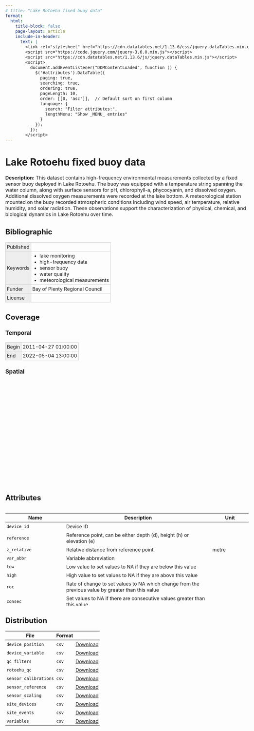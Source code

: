 ---
# title: "Lake Rotoehu fixed buoy data"
format:
  html:
    title-block: false
    page-layout: article
    include-in-header:
      text: |
        <link rel="stylesheet" href="https://cdn.datatables.net/1.13.6/css/jquery.dataTables.min.css">
        <script src="https://code.jquery.com/jquery-3.6.0.min.js"></script>
        <script src="https://cdn.datatables.net/1.13.6/js/jquery.dataTables.min.js"></script>
        <script>
          document.addEventListener("DOMContentLoaded", function () {
            $('#attributes').DataTable({
              paging: true,
              searching: true,
              ordering: true,
              pageLength: 10,
              order: [[0, 'asc']],  // Default sort on first column
              language: {
                search: "Filter attributes:",
                lengthMenu: "Show _MENU_ entries"
              }
            });
          });
        </script>
---

<script type="application/ld+json">
{
  "@context": "http://schema.org",
  "type": "Dataset",
  "name": "Lake Rotoehu fixed buoy data",
  "creator": [
    {
      "type": "Person",
      "id": "0000-0002-3834-8868",
      "email": "tadhg@limnotrack.com",
      "affiliation": "Limnotrack",
      "name": "Tadhg Moore"
    },
    {
      "type": "Person",
      "id": "0000-0001-5784-9767",
      "email": "chris@limnotrack.com",
      "affiliation": "Limnotrack",
      "name": "Chris McBride"
    }
  ],
  "description": "This dataset contains high-frequency environmental measurements collected by a fixed sensor buoy deployed in Lake Rotoehu. The buoy was equipped with a temperature string spanning the water column, along with surface sensors for pH, chlorophyll-a, phycocyanin, and dissolved oxygen. Additional dissolved oxygen measurements were recorded at the lake bottom. A meteorological station mounted on the buoy recorded atmospheric conditions including wind speed, air temperature, relative humidity, and solar radiation. These observations support the characterization of physical, chemical, and biological dynamics in Lake Rotoehu over time.",
  "datePublished": null,
  "keywords": ["lake monitoring", "high-frequency data", "sensor buoy", "water quality", "meteorological measurements"],
  "funder": "Bay of Plenty Regional Council",
  "temporalCoverage": "2011-04-27 01:00:00/2022-05-04 13:00:00",
  "license": null,
  "spatialCoverage": {
    "type": "Place",
    "name": "Lake Rotoehu in the Bay of Plenty region in New Zealand.",
    "geo": {
      "type": "GeoShape",
      "box": "-37.9905 176.5496 -38.0365 176.5028"
    }
  },
  "variableMeasured": [
    {
      "type": "PropertyValue",
      "unitText": null,
      "name": "device_id",
      "description": "Device ID"
    },
    {
      "type": "PropertyValue",
      "unitText": null,
      "name": "reference",
      "description": "Reference point, can be either depth (d), height (h) or elevation (e)"
    },
    {
      "type": "PropertyValue",
      "unitText": "metre",
      "name": "z_relative",
      "description": "Relative distance from reference point"
    },
    {
      "type": "PropertyValue",
      "unitText": null,
      "name": "var_abbr",
      "description": "Variable abbreviation"
    },
    {
      "type": "PropertyValue",
      "unitText": null,
      "name": "low",
      "description": "Low value to set values to NA if they are below this value"
    },
    {
      "type": "PropertyValue",
      "unitText": null,
      "name": "high",
      "description": "High value to set values to NA if they are above this value"
    },
    {
      "type": "PropertyValue",
      "unitText": null,
      "name": "roc",
      "description": "Rate of change to set values to NA which change from the previous value by greater than this value"
    },
    {
      "type": "PropertyValue",
      "unitText": null,
      "name": "consec",
      "description": "Set values to NA if there are consecutive values greater than this value"
    },
    {
      "type": "PropertyValue",
      "unitText": null,
      "name": "interp",
      "description": "Interpolate values if there is a data gap less than this value"
    },
    {
      "type": "PropertyValue",
      "unitText": null,
      "name": "date",
      "description": "Date of calibration"
    },
    {
      "type": "PropertyValue",
      "unitText": null,
      "name": "site",
      "description": "Site of measurement"
    },
    {
      "type": "PropertyValue",
      "unitText": null,
      "name": "variable",
      "description": "Variable abbreviation"
    },
    {
      "type": "PropertyValue",
      "unitText": null,
      "name": "temperature",
      "description": "Temperature at calibration"
    },
    {
      "type": "PropertyValue",
      "unitText": null,
      "name": "type",
      "description": "Type of calibration"
    },
    {
      "type": "PropertyValue",
      "unitText": null,
      "name": "comment",
      "description": "Comment"
    },
    {
      "type": "PropertyValue",
      "unitText": null,
      "name": "date",
      "description": "Date of reference measurement"
    },
    {
      "type": "PropertyValue",
      "unitText": null,
      "name": "reference_type",
      "description": "Type of reference (e.g. buffer, saturated water)"
    },
    {
      "type": "PropertyValue",
      "unitText": null,
      "name": "value_actual",
      "description": "Value of the reference"
    },
    {
      "type": "PropertyValue",
      "unitText": null,
      "name": "units_value",
      "description": "Units of the value"
    },
    {
      "type": "PropertyValue",
      "unitText": null,
      "name": "value_measured",
      "description": "Measured value by the sensor"
    },
    {
      "type": "PropertyValue",
      "unitText": null,
      "name": "units_sensor",
      "description": "Units of the sensor"
    },
    {
      "type": "PropertyValue",
      "unitText": null,
      "name": "temperature",
      "description": "Temperature of the reference type at measurement"
    },
    {
      "type": "PropertyValue",
      "unitText": null,
      "name": "date",
      "description": "Date"
    },
    {
      "type": "PropertyValue",
      "unitText": null,
      "name": "offset",
      "description": "Offset applied to sensor measurement"
    },
    {
      "type": "PropertyValue",
      "unitText": null,
      "name": "multiplier",
      "description": "Multiplier applied to sensor measurement"
    },
    {
      "type": "PropertyValue",
      "unitText": null,
      "name": "range",
      "description": "Range of measurements"
    },
    {
      "type": "PropertyValue",
      "unitText": null,
      "name": "log_multiplier",
      "description": "Multiplier applied at the logger"
    },
    {
      "type": "PropertyValue",
      "unitText": null,
      "name": "source",
      "description": "Source of information"
    },
    {
      "type": "PropertyValue",
      "unitText": null,
      "name": "date_from",
      "description": "Date device is deployed to site"
    },
    {
      "type": "PropertyValue",
      "unitText": null,
      "name": "date_to",
      "description": "Date device is retrieved from site"
    },
    {
      "type": "PropertyValue",
      "unitText": null,
      "name": "notes_device",
      "description": "Notes on the device"
    },
    {
      "type": "PropertyValue",
      "unitText": null,
      "name": "notes",
      "description": "Notes"
    },
    {
      "type": "PropertyValue",
      "unitText": null,
      "name": "site_visit",
      "description": "Was the site visited, logical value"
    },
    {
      "type": "PropertyValue",
      "unitText": null,
      "name": "variables",
      "description": "List of variables or can be all"
    },
    {
      "type": "PropertyValue",
      "unitText": null,
      "name": "action",
      "description": "Type of action at site such as deployed, removed, cleaned"
    },
    {
      "type": "PropertyValue",
      "unitText": null,
      "name": "comments",
      "description": "Comment"
    },
    {
      "type": "PropertyValue",
      "unitText": null,
      "name": "type",
      "description": "Type of variable"
    },
    {
      "type": "PropertyValue",
      "unitText": null,
      "name": "abbr",
      "description": "Abbreviation of variable"
    },
    {
      "type": "PropertyValue",
      "unitText": null,
      "name": "full_text",
      "description": "Full text variable name"
    },
    {
      "type": "PropertyValue",
      "unitText": null,
      "name": "parsed",
      "description": "Variable name to be parsed"
    },
    {
      "type": "PropertyValue",
      "unitText": null,
      "name": "label",
      "description": "Label for variable"
    },
    {
      "type": "PropertyValue",
      "unitText": null,
      "name": "datetime",
      "description": "Date and time of measurement"
    },
    {
      "type": "PropertyValue",
      "unitText": "degree_Celsius",
      "name": "qc_value_t_wtr_d50",
      "description": "Water temperature at 0.5m"
    },
    {
      "type": "PropertyValue",
      "unitText": "degree_Celsius",
      "name": "qc_value_t_wtr_d100",
      "description": "Water temperature at 1.0m"
    },
    {
      "type": "PropertyValue",
      "unitText": "degree_Celsius",
      "name": "qc_value_t_wtr_d150",
      "description": "Water temperature at 1.5m"
    },
    {
      "type": "PropertyValue",
      "unitText": "degree_Celsius",
      "name": "qc_value_t_wtr_d300",
      "description": "Water temperature at 3.0m"
    },
    {
      "type": "PropertyValue",
      "unitText": "degree_Celsius",
      "name": "qc_value_t_wtr_d500",
      "description": "Water temperature at 5.0m"
    },
    {
      "type": "PropertyValue",
      "unitText": "degree_Celsius",
      "name": "qc_value_t_wtr_d700",
      "description": "Water temperature at 7.0m"
    },
    {
      "type": "PropertyValue",
      "unitText": "degree_Celsius",
      "name": "qc_value_t_wtr_d900",
      "description": "Water temperature at 9.0m"
    },
    {
      "type": "PropertyValue",
      "unitText": "degree_Celsius",
      "name": "qc_value_t_wtr_d1000",
      "description": "Water temperature at 10.0m"
    },
    {
      "type": "PropertyValue",
      "unitText": "degree_Celsius",
      "name": "qc_value_t_wtr_d1050",
      "description": "Water temperature at 10.5m"
    },
    {
      "type": "PropertyValue",
      "unitText": "percent",
      "name": "qc_value_c_do_sat_d100",
      "description": "Dissolved oxygen percent saturation at 1.0m"
    },
    {
      "type": "PropertyValue",
      "unitText": "percent",
      "name": "qc_value_c_do_sat_d1000",
      "description": "Dissolved oxygen percent saturation at 10.0m"
    },
    {
      "type": "PropertyValue",
      "unitText": "mg/l",
      "name": "qc_value_c_do_d100",
      "description": "Dissolved oxygen concentration at 1.0m"
    },
    {
      "type": "PropertyValue",
      "unitText": "mg/l",
      "name": "qc_value_c_do_d1000",
      "description": "Dissolved oxygen concentration at 10.0m"
    },
    {
      "type": "PropertyValue",
      "unitText": "W/m2",
      "name": "qc_value_r_swd_h150",
      "description": "Shortwave radiation at 1.5m"
    },
    {
      "type": "PropertyValue",
      "unitText": "degree_Celsius",
      "name": "qc_value_t_air_h150",
      "description": "Air temperature at 1.5m"
    },
    {
      "type": "PropertyValue",
      "unitText": "hPa",
      "name": "qc_value_pr_baro_h150",
      "description": "Barometric pressure at 1.5m"
    },
    {
      "type": "PropertyValue",
      "unitText": "percent",
      "name": "qc_value_h_rh_h150",
      "description": "Relative humidity at 1.5m"
    },
    {
      "type": "PropertyValue",
      "unitText": "m/s",
      "name": "qc_value_w_spd_h150",
      "description": "Wind speed at 1.5m"
    },
    {
      "type": "PropertyValue",
      "unitText": "degree",
      "name": "qc_value_w_dir_h150",
      "description": "Wind direction at 1.5m"
    },
    {
      "type": "PropertyValue",
      "unitText": "mm",
      "name": "qc_value_pp_rain_h150",
      "description": "Rainfall at 1.5m"
    },
    {
      "type": "PropertyValue",
      "unitText": "-",
      "name": "qc_value_c_ph_d100",
      "description": "pH at 1.0m"
    },
    {
      "type": "PropertyValue",
      "unitText": "RFU",
      "name": "qc_value_f_chl_d100",
      "description": "Chlorophyll fluorescence at 1.0m"
    },
    {
      "type": "PropertyValue",
      "unitText": "RFU",
      "name": "qc_value_f_phyc_d100",
      "description": "Phyocyanin fluorescence at 1.0m"
    },
    {
      "type": "PropertyValue",
      "unitText": null,
      "name": "qc_code_t_wtr_d50",
      "description": "Quality control code for Water temperature at 0.5m"
    },
    {
      "type": "PropertyValue",
      "unitText": null,
      "name": "qc_code_t_wtr_d100",
      "description": "Quality control code for Water temperature at 1.0m"
    },
    {
      "type": "PropertyValue",
      "unitText": null,
      "name": "qc_code_t_wtr_d150",
      "description": "Quality control code for Water temperature at 1.5m"
    },
    {
      "type": "PropertyValue",
      "unitText": null,
      "name": "qc_code_t_wtr_d300",
      "description": "Quality control code for Water temperature at 3.0m"
    },
    {
      "type": "PropertyValue",
      "unitText": null,
      "name": "qc_code_t_wtr_d500",
      "description": "Quality control code for Water temperature at 5.0m"
    },
    {
      "type": "PropertyValue",
      "unitText": null,
      "name": "qc_code_t_wtr_d700",
      "description": "Quality control code for Water temperature at 7.0m"
    },
    {
      "type": "PropertyValue",
      "unitText": null,
      "name": "qc_code_t_wtr_d900",
      "description": "Quality control code for Water temperature at 9.0m"
    },
    {
      "type": "PropertyValue",
      "unitText": null,
      "name": "qc_code_t_wtr_d1000",
      "description": "Quality control code for Water temperature at 10.0m"
    },
    {
      "type": "PropertyValue",
      "unitText": null,
      "name": "qc_code_t_wtr_d1050",
      "description": "Quality control code for Water temperature at 10.5m"
    },
    {
      "type": "PropertyValue",
      "unitText": null,
      "name": "qc_code_c_do_sat_d100",
      "description": "Quality control code for Dissolved oxygen percent saturation at 1.0m"
    },
    {
      "type": "PropertyValue",
      "unitText": null,
      "name": "qc_code_c_do_sat_d1000",
      "description": "Quality control code for Dissolved oxygen percent saturation at 10.0m"
    },
    {
      "type": "PropertyValue",
      "unitText": null,
      "name": "qc_code_c_do_d100",
      "description": "Quality control code for Dissolved oxygen concentration at 1.0m"
    },
    {
      "type": "PropertyValue",
      "unitText": null,
      "name": "qc_code_c_do_d1000",
      "description": "Quality control code for Dissolved oxygen concentration at 10.0m"
    },
    {
      "type": "PropertyValue",
      "unitText": null,
      "name": "qc_code_r_swd_h150",
      "description": "Quality control code for Shortwave radiation at 1.5m"
    },
    {
      "type": "PropertyValue",
      "unitText": null,
      "name": "qc_code_t_air_h150",
      "description": "Quality control code for Air temperature at 1.5m"
    },
    {
      "type": "PropertyValue",
      "unitText": null,
      "name": "qc_code_pr_baro_h150",
      "description": "Quality control code for Barometric pressure at 1.5m"
    },
    {
      "type": "PropertyValue",
      "unitText": null,
      "name": "qc_code_h_rh_h150",
      "description": "Quality control code for Relative humidity at 1.5m"
    },
    {
      "type": "PropertyValue",
      "unitText": null,
      "name": "qc_code_w_spd_h150",
      "description": "Quality control code for Wind speed at 1.5m"
    },
    {
      "type": "PropertyValue",
      "unitText": null,
      "name": "qc_code_w_dir_h150",
      "description": "Quality control code for Wind direction at 1.5m"
    },
    {
      "type": "PropertyValue",
      "unitText": null,
      "name": "qc_code_pp_rain_h150",
      "description": "Quality control code for Rainfall at 1.5m"
    },
    {
      "type": "PropertyValue",
      "unitText": null,
      "name": "qc_code_c_ph_d100",
      "description": "Quality control code for pH at 1.0m"
    },
    {
      "type": "PropertyValue",
      "unitText": null,
      "name": "qc_code_f_chl_d100",
      "description": "Quality control code for Chlorophyll fluorescence at 1.0m"
    },
    {
      "type": "PropertyValue",
      "unitText": null,
      "name": "qc_code_f_phyc_d100",
      "description": "Quality control code for Phyocyanin fluorescence at 1.0m"
    },
    {
      "type": "PropertyValue",
      "unitText": null,
      "name": "qc_flag_t_wtr_d50",
      "description": "Flag for Water temperature at 0.5m"
    },
    {
      "type": "PropertyValue",
      "unitText": null,
      "name": "qc_flag_t_wtr_d100",
      "description": "Flag for Water temperature at 1.0m"
    },
    {
      "type": "PropertyValue",
      "unitText": null,
      "name": "qc_flag_t_wtr_d150",
      "description": "Flag for Water temperature at 1.5m"
    },
    {
      "type": "PropertyValue",
      "unitText": null,
      "name": "qc_flag_t_wtr_d300",
      "description": "Flag for Water temperature at 3.0m"
    },
    {
      "type": "PropertyValue",
      "unitText": null,
      "name": "qc_flag_t_wtr_d500",
      "description": "Flag for Water temperature at 5.0m"
    },
    {
      "type": "PropertyValue",
      "unitText": null,
      "name": "qc_flag_t_wtr_d700",
      "description": "Flag for Water temperature at 7.0m"
    },
    {
      "type": "PropertyValue",
      "unitText": null,
      "name": "qc_flag_t_wtr_d900",
      "description": "Flag for Water temperature at 9.0m"
    },
    {
      "type": "PropertyValue",
      "unitText": null,
      "name": "qc_flag_t_wtr_d1000",
      "description": "Flag for Water temperature at 10.0m"
    },
    {
      "type": "PropertyValue",
      "unitText": null,
      "name": "qc_flag_t_wtr_d1050",
      "description": "Flag for Water temperature at 10.5m"
    },
    {
      "type": "PropertyValue",
      "unitText": null,
      "name": "qc_flag_c_do_sat_d100",
      "description": "Flag for Dissolved oxygen percent saturation at 1.0m"
    },
    {
      "type": "PropertyValue",
      "unitText": null,
      "name": "qc_flag_c_do_sat_d1000",
      "description": "Flag for Dissolved oxygen percent saturation at 10.0m"
    },
    {
      "type": "PropertyValue",
      "unitText": null,
      "name": "qc_flag_c_do_d100",
      "description": "Flag for Dissolved oxygen concentration at 1.0m"
    },
    {
      "type": "PropertyValue",
      "unitText": null,
      "name": "qc_flag_c_do_d1000",
      "description": "Flag for Dissolved oxygen concentration at 10.0m"
    },
    {
      "type": "PropertyValue",
      "unitText": null,
      "name": "qc_flag_r_swd_h150",
      "description": "Flag for Shortwave radiation at 1.5m"
    },
    {
      "type": "PropertyValue",
      "unitText": null,
      "name": "qc_flag_t_air_h150",
      "description": "Flag for Air temperature at 1.5m"
    },
    {
      "type": "PropertyValue",
      "unitText": null,
      "name": "qc_flag_pr_baro_h150",
      "description": "Flag for Barometric pressure at 1.5m"
    },
    {
      "type": "PropertyValue",
      "unitText": null,
      "name": "qc_flag_h_rh_h150",
      "description": "Flag for Relative humidity at 1.5m"
    },
    {
      "type": "PropertyValue",
      "unitText": null,
      "name": "qc_flag_w_spd_h150",
      "description": "Flag for Wind speed at 1.5m"
    },
    {
      "type": "PropertyValue",
      "unitText": null,
      "name": "qc_flag_w_dir_h150",
      "description": "Flag for Wind direction at 1.5m"
    },
    {
      "type": "PropertyValue",
      "unitText": null,
      "name": "qc_flag_pp_rain_h150",
      "description": "Flag for Rainfall at 1.5m"
    },
    {
      "type": "PropertyValue",
      "unitText": null,
      "name": "qc_flag_c_ph_d100",
      "description": "Flag for pH at 1.0m"
    },
    {
      "type": "PropertyValue",
      "unitText": null,
      "name": "qc_flag_f_chl_d100",
      "description": "Flag for Chlorophyll fluorescence at 1.0m"
    },
    {
      "type": "PropertyValue",
      "unitText": null,
      "name": "qc_flag_f_phyc_d100",
      "description": "Flag for Phyocyanin fluorescence at 1.0m"
    }
  ],
  "distribution": [
    {
      "type": "DataDownload",
      "name": "device_position",
      "contentUrl": "https://github.com/limnotrack/f_rotoehu/releases/download/v0.0.1/rotoehu_data.zip",
      "encodingFormat": "csv"
    },
    {
      "type": "DataDownload",
      "name": "device_variable",
      "contentUrl": "https://github.com/limnotrack/f_rotoehu/releases/download/v0.0.1/rotoehu_data.zip",
      "encodingFormat": "csv"
    },
    {
      "type": "DataDownload",
      "name": "qc_filters",
      "contentUrl": "https://github.com/limnotrack/f_rotoehu/releases/download/v0.0.1/rotoehu_data.zip",
      "encodingFormat": "csv"
    },
    {
      "type": "DataDownload",
      "name": "rotoehu_qc",
      "contentUrl": "https://github.com/limnotrack/f_rotoehu/releases/download/v0.0.1/rotoehu_data.zip",
      "encodingFormat": "csv"
    },
    {
      "type": "DataDownload",
      "name": "sensor_calibrations",
      "contentUrl": "https://github.com/limnotrack/f_rotoehu/releases/download/v0.0.1/rotoehu_data.zip",
      "encodingFormat": "csv"
    },
    {
      "type": "DataDownload",
      "name": "sensor_reference",
      "contentUrl": "https://github.com/limnotrack/f_rotoehu/releases/download/v0.0.1/rotoehu_data.zip",
      "encodingFormat": "csv"
    },
    {
      "type": "DataDownload",
      "name": "sensor_scaling",
      "contentUrl": "https://github.com/limnotrack/f_rotoehu/releases/download/v0.0.1/rotoehu_data.zip",
      "encodingFormat": "csv"
    },
    {
      "type": "DataDownload",
      "name": "site_devices",
      "contentUrl": "https://github.com/limnotrack/f_rotoehu/releases/download/v0.0.1/rotoehu_data.zip",
      "encodingFormat": "csv"
    },
    {
      "type": "DataDownload",
      "name": "site_events",
      "contentUrl": "https://github.com/limnotrack/f_rotoehu/releases/download/v0.0.1/rotoehu_data.zip",
      "encodingFormat": "csv"
    },
    {
      "type": "DataDownload",
      "name": "variables",
      "contentUrl": "https://github.com/limnotrack/f_rotoehu/releases/download/v0.0.1/rotoehu_data.zip",
      "encodingFormat": "csv"
    }
  ]
}

</script>

<style>
  body {
    font-size: 16px;
    font-family: -apple-system, BlinkMacSystemFont, "Segoe UI", Roboto, Helvetica, Arial, sans-serif, "Apple Color Emoji", "Segoe UI Emoji", "Segoe UI Symbol";
    margin: 0 auto;
    padding: 1rem;
    max-width: 800px;
  }

  #map {
    height: 20rem;
  }

  #attributes-wrapper,
  #jsonld-wrapper {
    height: 20rem;
    overflow-y: scroll;
  }

  table {
    border-collapse: collapse;
  }

  th {
    border-bottom: 1px solid black;
  }

  th, td {
    padding: 0.25rem;
  }

  table.listing td {
    border: 1px solid #CCC;
  }

  table.listing tr td:first-child {
    background-color: #EEE;
  }

  table.listing ul {
    margin: 0 0 0 1.5rem;
    padding: 0;
  }
</style>

<h1>Lake Rotoehu fixed buoy data</h1>
<p><strong>Description:</strong> This dataset contains high-frequency environmental measurements collected by a fixed sensor buoy deployed in Lake Rotoehu. The buoy was equipped with a temperature string spanning the water column, along with surface sensors for pH, chlorophyll-a, phycocyanin, and dissolved oxygen. Additional dissolved oxygen measurements were recorded at the lake bottom. A meteorological station mounted on the buoy recorded atmospheric conditions including wind speed, air temperature, relative humidity, and solar radiation. These observations support the characterization of physical, chemical, and biological dynamics in Lake Rotoehu over time.</p>

<h2>Bibliographic</h2>

<table class="listing">
  <tr>
    <td>Published</td>
    <td></td>
  </tr>
  <tr>
    <td>Keywords</td>
    <td>
      <ul>
          <li>lake monitoring</li>
          <li>high-frequency data</li>
          <li>sensor buoy</li>
          <li>water quality</li>
          <li>meteorological measurements</li>
      </ul>
    </td>
  </tr>
  <tr>
    <td>Funder</td>
    <td>Bay of Plenty Regional Council</td>
  </tr>
  <tr>
    <td>License</td>
    <td></td>
  </tr>
</table>

<h2>Coverage</h2>

<h3>Temporal</h3>
<table class="listing">
  <tr>
    <td>Begin</td>
    <td>2011-04-27 01:00:00</td>
  </tr>
  <tr>
    <td>End</td>
    <td>2022-05-04 13:00:00</td>
  </tr>
</table>

<h3>Spatial</h3>
<pre><code></code></pre>
<div id="map"></div>

<h2>Attributes</h2>

<div id="attributes-wrapper">
  <table id="attributes">
    <thead>
      <tr>
        <th>Name</th>
        <th>Description</th>
        <th>Unit</th>
      </tr>
    </thead>
    <tbody>
      <tr>
        <td><code>device_id</code></td>
        <td>Device ID</td>
        <td></td>
      </tr>
      <tr>
        <td><code>reference</code></td>
        <td>Reference point, can be either depth (d), height (h) or elevation (e)</td>
        <td></td>
      </tr>
      <tr>
        <td><code>z_relative</code></td>
        <td>Relative distance from reference point</td>
        <td>metre</td>
      </tr>
      <tr>
        <td><code>var_abbr</code></td>
        <td>Variable abbreviation</td>
        <td></td>
      </tr>
      <tr>
        <td><code>low</code></td>
        <td>Low value to set values to NA if they are below this value</td>
        <td></td>
      </tr>
      <tr>
        <td><code>high</code></td>
        <td>High value to set values to NA if they are above this value</td>
        <td></td>
      </tr>
      <tr>
        <td><code>roc</code></td>
        <td>Rate of change to set values to NA which change from the previous value by greater than this value</td>
        <td></td>
      </tr>
      <tr>
        <td><code>consec</code></td>
        <td>Set values to NA if there are consecutive values greater than this value</td>
        <td></td>
      </tr>
      <tr>
        <td><code>interp</code></td>
        <td>Interpolate values if there is a data gap less than this value</td>
        <td></td>
      </tr>
      <tr>
        <td><code>date</code></td>
        <td>Date of calibration</td>
        <td></td>
      </tr>
      <tr>
        <td><code>site</code></td>
        <td>Site of measurement</td>
        <td></td>
      </tr>
      <tr>
        <td><code>variable</code></td>
        <td>Variable abbreviation</td>
        <td></td>
      </tr>
      <tr>
        <td><code>temperature</code></td>
        <td>Temperature at calibration</td>
        <td></td>
      </tr>
      <tr>
        <td><code>type</code></td>
        <td>Type of calibration</td>
        <td></td>
      </tr>
      <tr>
        <td><code>comment</code></td>
        <td>Comment</td>
        <td></td>
      </tr>
      <tr>
        <td><code>date</code></td>
        <td>Date of reference measurement</td>
        <td></td>
      </tr>
      <tr>
        <td><code>reference_type</code></td>
        <td>Type of reference (e.g. buffer, saturated water)</td>
        <td></td>
      </tr>
      <tr>
        <td><code>value_actual</code></td>
        <td>Value of the reference</td>
        <td></td>
      </tr>
      <tr>
        <td><code>units_value</code></td>
        <td>Units of the value</td>
        <td></td>
      </tr>
      <tr>
        <td><code>value_measured</code></td>
        <td>Measured value by the sensor</td>
        <td></td>
      </tr>
      <tr>
        <td><code>units_sensor</code></td>
        <td>Units of the sensor</td>
        <td></td>
      </tr>
      <tr>
        <td><code>temperature</code></td>
        <td>Temperature of the reference type at measurement</td>
        <td></td>
      </tr>
      <tr>
        <td><code>date</code></td>
        <td>Date</td>
        <td></td>
      </tr>
      <tr>
        <td><code>offset</code></td>
        <td>Offset applied to sensor measurement</td>
        <td></td>
      </tr>
      <tr>
        <td><code>multiplier</code></td>
        <td>Multiplier applied to sensor measurement</td>
        <td></td>
      </tr>
      <tr>
        <td><code>range</code></td>
        <td>Range of measurements</td>
        <td></td>
      </tr>
      <tr>
        <td><code>log_multiplier</code></td>
        <td>Multiplier applied at the logger</td>
        <td></td>
      </tr>
      <tr>
        <td><code>source</code></td>
        <td>Source of information</td>
        <td></td>
      </tr>
      <tr>
        <td><code>date_from</code></td>
        <td>Date device is deployed to site</td>
        <td></td>
      </tr>
      <tr>
        <td><code>date_to</code></td>
        <td>Date device is retrieved from site</td>
        <td></td>
      </tr>
      <tr>
        <td><code>notes_device</code></td>
        <td>Notes on the device</td>
        <td></td>
      </tr>
      <tr>
        <td><code>notes</code></td>
        <td>Notes</td>
        <td></td>
      </tr>
      <tr>
        <td><code>site_visit</code></td>
        <td>Was the site visited, logical value</td>
        <td></td>
      </tr>
      <tr>
        <td><code>variables</code></td>
        <td>List of variables or can be all</td>
        <td></td>
      </tr>
      <tr>
        <td><code>action</code></td>
        <td>Type of action at site such as deployed, removed, cleaned</td>
        <td></td>
      </tr>
      <tr>
        <td><code>comments</code></td>
        <td>Comment</td>
        <td></td>
      </tr>
      <tr>
        <td><code>type</code></td>
        <td>Type of variable</td>
        <td></td>
      </tr>
      <tr>
        <td><code>abbr</code></td>
        <td>Abbreviation of variable</td>
        <td></td>
      </tr>
      <tr>
        <td><code>full_text</code></td>
        <td>Full text variable name</td>
        <td></td>
      </tr>
      <tr>
        <td><code>parsed</code></td>
        <td>Variable name to be parsed</td>
        <td></td>
      </tr>
      <tr>
        <td><code>label</code></td>
        <td>Label for variable</td>
        <td></td>
      </tr>
      <tr>
        <td><code>datetime</code></td>
        <td>Date and time of measurement</td>
        <td></td>
      </tr>
      <tr>
        <td><code>qc_value_t_wtr_d50</code></td>
        <td>Water temperature at 0.5m</td>
        <td>degree_Celsius</td>
      </tr>
      <tr>
        <td><code>qc_value_t_wtr_d100</code></td>
        <td>Water temperature at 1.0m</td>
        <td>degree_Celsius</td>
      </tr>
      <tr>
        <td><code>qc_value_t_wtr_d150</code></td>
        <td>Water temperature at 1.5m</td>
        <td>degree_Celsius</td>
      </tr>
      <tr>
        <td><code>qc_value_t_wtr_d300</code></td>
        <td>Water temperature at 3.0m</td>
        <td>degree_Celsius</td>
      </tr>
      <tr>
        <td><code>qc_value_t_wtr_d500</code></td>
        <td>Water temperature at 5.0m</td>
        <td>degree_Celsius</td>
      </tr>
      <tr>
        <td><code>qc_value_t_wtr_d700</code></td>
        <td>Water temperature at 7.0m</td>
        <td>degree_Celsius</td>
      </tr>
      <tr>
        <td><code>qc_value_t_wtr_d900</code></td>
        <td>Water temperature at 9.0m</td>
        <td>degree_Celsius</td>
      </tr>
      <tr>
        <td><code>qc_value_t_wtr_d1000</code></td>
        <td>Water temperature at 10.0m</td>
        <td>degree_Celsius</td>
      </tr>
      <tr>
        <td><code>qc_value_t_wtr_d1050</code></td>
        <td>Water temperature at 10.5m</td>
        <td>degree_Celsius</td>
      </tr>
      <tr>
        <td><code>qc_value_c_do_sat_d100</code></td>
        <td>Dissolved oxygen percent saturation at 1.0m</td>
        <td>percent</td>
      </tr>
      <tr>
        <td><code>qc_value_c_do_sat_d1000</code></td>
        <td>Dissolved oxygen percent saturation at 10.0m</td>
        <td>percent</td>
      </tr>
      <tr>
        <td><code>qc_value_c_do_d100</code></td>
        <td>Dissolved oxygen concentration at 1.0m</td>
        <td>mg/l</td>
      </tr>
      <tr>
        <td><code>qc_value_c_do_d1000</code></td>
        <td>Dissolved oxygen concentration at 10.0m</td>
        <td>mg/l</td>
      </tr>
      <tr>
        <td><code>qc_value_r_swd_h150</code></td>
        <td>Shortwave radiation at 1.5m</td>
        <td>W/m2</td>
      </tr>
      <tr>
        <td><code>qc_value_t_air_h150</code></td>
        <td>Air temperature at 1.5m</td>
        <td>degree_Celsius</td>
      </tr>
      <tr>
        <td><code>qc_value_pr_baro_h150</code></td>
        <td>Barometric pressure at 1.5m</td>
        <td>hPa</td>
      </tr>
      <tr>
        <td><code>qc_value_h_rh_h150</code></td>
        <td>Relative humidity at 1.5m</td>
        <td>percent</td>
      </tr>
      <tr>
        <td><code>qc_value_w_spd_h150</code></td>
        <td>Wind speed at 1.5m</td>
        <td>m/s</td>
      </tr>
      <tr>
        <td><code>qc_value_w_dir_h150</code></td>
        <td>Wind direction at 1.5m</td>
        <td>degree</td>
      </tr>
      <tr>
        <td><code>qc_value_pp_rain_h150</code></td>
        <td>Rainfall at 1.5m</td>
        <td>mm</td>
      </tr>
      <tr>
        <td><code>qc_value_c_ph_d100</code></td>
        <td>pH at 1.0m</td>
        <td>-</td>
      </tr>
      <tr>
        <td><code>qc_value_f_chl_d100</code></td>
        <td>Chlorophyll fluorescence at 1.0m</td>
        <td>RFU</td>
      </tr>
      <tr>
        <td><code>qc_value_f_phyc_d100</code></td>
        <td>Phyocyanin fluorescence at 1.0m</td>
        <td>RFU</td>
      </tr>
      <tr>
        <td><code>qc_code_t_wtr_d50</code></td>
        <td>Quality control code for Water temperature at 0.5m</td>
        <td></td>
      </tr>
      <tr>
        <td><code>qc_code_t_wtr_d100</code></td>
        <td>Quality control code for Water temperature at 1.0m</td>
        <td></td>
      </tr>
      <tr>
        <td><code>qc_code_t_wtr_d150</code></td>
        <td>Quality control code for Water temperature at 1.5m</td>
        <td></td>
      </tr>
      <tr>
        <td><code>qc_code_t_wtr_d300</code></td>
        <td>Quality control code for Water temperature at 3.0m</td>
        <td></td>
      </tr>
      <tr>
        <td><code>qc_code_t_wtr_d500</code></td>
        <td>Quality control code for Water temperature at 5.0m</td>
        <td></td>
      </tr>
      <tr>
        <td><code>qc_code_t_wtr_d700</code></td>
        <td>Quality control code for Water temperature at 7.0m</td>
        <td></td>
      </tr>
      <tr>
        <td><code>qc_code_t_wtr_d900</code></td>
        <td>Quality control code for Water temperature at 9.0m</td>
        <td></td>
      </tr>
      <tr>
        <td><code>qc_code_t_wtr_d1000</code></td>
        <td>Quality control code for Water temperature at 10.0m</td>
        <td></td>
      </tr>
      <tr>
        <td><code>qc_code_t_wtr_d1050</code></td>
        <td>Quality control code for Water temperature at 10.5m</td>
        <td></td>
      </tr>
      <tr>
        <td><code>qc_code_c_do_sat_d100</code></td>
        <td>Quality control code for Dissolved oxygen percent saturation at 1.0m</td>
        <td></td>
      </tr>
      <tr>
        <td><code>qc_code_c_do_sat_d1000</code></td>
        <td>Quality control code for Dissolved oxygen percent saturation at 10.0m</td>
        <td></td>
      </tr>
      <tr>
        <td><code>qc_code_c_do_d100</code></td>
        <td>Quality control code for Dissolved oxygen concentration at 1.0m</td>
        <td></td>
      </tr>
      <tr>
        <td><code>qc_code_c_do_d1000</code></td>
        <td>Quality control code for Dissolved oxygen concentration at 10.0m</td>
        <td></td>
      </tr>
      <tr>
        <td><code>qc_code_r_swd_h150</code></td>
        <td>Quality control code for Shortwave radiation at 1.5m</td>
        <td></td>
      </tr>
      <tr>
        <td><code>qc_code_t_air_h150</code></td>
        <td>Quality control code for Air temperature at 1.5m</td>
        <td></td>
      </tr>
      <tr>
        <td><code>qc_code_pr_baro_h150</code></td>
        <td>Quality control code for Barometric pressure at 1.5m</td>
        <td></td>
      </tr>
      <tr>
        <td><code>qc_code_h_rh_h150</code></td>
        <td>Quality control code for Relative humidity at 1.5m</td>
        <td></td>
      </tr>
      <tr>
        <td><code>qc_code_w_spd_h150</code></td>
        <td>Quality control code for Wind speed at 1.5m</td>
        <td></td>
      </tr>
      <tr>
        <td><code>qc_code_w_dir_h150</code></td>
        <td>Quality control code for Wind direction at 1.5m</td>
        <td></td>
      </tr>
      <tr>
        <td><code>qc_code_pp_rain_h150</code></td>
        <td>Quality control code for Rainfall at 1.5m</td>
        <td></td>
      </tr>
      <tr>
        <td><code>qc_code_c_ph_d100</code></td>
        <td>Quality control code for pH at 1.0m</td>
        <td></td>
      </tr>
      <tr>
        <td><code>qc_code_f_chl_d100</code></td>
        <td>Quality control code for Chlorophyll fluorescence at 1.0m</td>
        <td></td>
      </tr>
      <tr>
        <td><code>qc_code_f_phyc_d100</code></td>
        <td>Quality control code for Phyocyanin fluorescence at 1.0m</td>
        <td></td>
      </tr>
      <tr>
        <td><code>qc_flag_t_wtr_d50</code></td>
        <td>Flag for Water temperature at 0.5m</td>
        <td></td>
      </tr>
      <tr>
        <td><code>qc_flag_t_wtr_d100</code></td>
        <td>Flag for Water temperature at 1.0m</td>
        <td></td>
      </tr>
      <tr>
        <td><code>qc_flag_t_wtr_d150</code></td>
        <td>Flag for Water temperature at 1.5m</td>
        <td></td>
      </tr>
      <tr>
        <td><code>qc_flag_t_wtr_d300</code></td>
        <td>Flag for Water temperature at 3.0m</td>
        <td></td>
      </tr>
      <tr>
        <td><code>qc_flag_t_wtr_d500</code></td>
        <td>Flag for Water temperature at 5.0m</td>
        <td></td>
      </tr>
      <tr>
        <td><code>qc_flag_t_wtr_d700</code></td>
        <td>Flag for Water temperature at 7.0m</td>
        <td></td>
      </tr>
      <tr>
        <td><code>qc_flag_t_wtr_d900</code></td>
        <td>Flag for Water temperature at 9.0m</td>
        <td></td>
      </tr>
      <tr>
        <td><code>qc_flag_t_wtr_d1000</code></td>
        <td>Flag for Water temperature at 10.0m</td>
        <td></td>
      </tr>
      <tr>
        <td><code>qc_flag_t_wtr_d1050</code></td>
        <td>Flag for Water temperature at 10.5m</td>
        <td></td>
      </tr>
      <tr>
        <td><code>qc_flag_c_do_sat_d100</code></td>
        <td>Flag for Dissolved oxygen percent saturation at 1.0m</td>
        <td></td>
      </tr>
      <tr>
        <td><code>qc_flag_c_do_sat_d1000</code></td>
        <td>Flag for Dissolved oxygen percent saturation at 10.0m</td>
        <td></td>
      </tr>
      <tr>
        <td><code>qc_flag_c_do_d100</code></td>
        <td>Flag for Dissolved oxygen concentration at 1.0m</td>
        <td></td>
      </tr>
      <tr>
        <td><code>qc_flag_c_do_d1000</code></td>
        <td>Flag for Dissolved oxygen concentration at 10.0m</td>
        <td></td>
      </tr>
      <tr>
        <td><code>qc_flag_r_swd_h150</code></td>
        <td>Flag for Shortwave radiation at 1.5m</td>
        <td></td>
      </tr>
      <tr>
        <td><code>qc_flag_t_air_h150</code></td>
        <td>Flag for Air temperature at 1.5m</td>
        <td></td>
      </tr>
      <tr>
        <td><code>qc_flag_pr_baro_h150</code></td>
        <td>Flag for Barometric pressure at 1.5m</td>
        <td></td>
      </tr>
      <tr>
        <td><code>qc_flag_h_rh_h150</code></td>
        <td>Flag for Relative humidity at 1.5m</td>
        <td></td>
      </tr>
      <tr>
        <td><code>qc_flag_w_spd_h150</code></td>
        <td>Flag for Wind speed at 1.5m</td>
        <td></td>
      </tr>
      <tr>
        <td><code>qc_flag_w_dir_h150</code></td>
        <td>Flag for Wind direction at 1.5m</td>
        <td></td>
      </tr>
      <tr>
        <td><code>qc_flag_pp_rain_h150</code></td>
        <td>Flag for Rainfall at 1.5m</td>
        <td></td>
      </tr>
      <tr>
        <td><code>qc_flag_c_ph_d100</code></td>
        <td>Flag for pH at 1.0m</td>
        <td></td>
      </tr>
      <tr>
        <td><code>qc_flag_f_chl_d100</code></td>
        <td>Flag for Chlorophyll fluorescence at 1.0m</td>
        <td></td>
      </tr>
      <tr>
        <td><code>qc_flag_f_phyc_d100</code></td>
        <td>Flag for Phyocyanin fluorescence at 1.0m</td>
        <td></td>
      </tr>
    </tbody>
  </table>
</div>

<h2>Distribution</h2>
<table>
  <thead>
    <tr>
      <th>File</th>
      <th>Format</th>
      <th>&nbsp;</th>
    </tr>
  </thead>
  <tbody>
    <tr>
      <td><code>device_position</code></td>
      <td><code>csv</code></td>
      <td><a href="https://github.com/limnotrack/f_rotoehu/releases/download/v0.0.1/rotoehu_data.zip">Download</a></td>
    </tr>
    <tr>
      <td><code>device_variable</code></td>
      <td><code>csv</code></td>
      <td><a href="https://github.com/limnotrack/f_rotoehu/releases/download/v0.0.1/rotoehu_data.zip">Download</a></td>
    </tr>
    <tr>
      <td><code>qc_filters</code></td>
      <td><code>csv</code></td>
      <td><a href="https://github.com/limnotrack/f_rotoehu/releases/download/v0.0.1/rotoehu_data.zip">Download</a></td>
    </tr>
    <tr>
      <td><code>rotoehu_qc</code></td>
      <td><code>csv</code></td>
      <td><a href="https://github.com/limnotrack/f_rotoehu/releases/download/v0.0.1/rotoehu_data.zip">Download</a></td>
    </tr>
    <tr>
      <td><code>sensor_calibrations</code></td>
      <td><code>csv</code></td>
      <td><a href="https://github.com/limnotrack/f_rotoehu/releases/download/v0.0.1/rotoehu_data.zip">Download</a></td>
    </tr>
    <tr>
      <td><code>sensor_reference</code></td>
      <td><code>csv</code></td>
      <td><a href="https://github.com/limnotrack/f_rotoehu/releases/download/v0.0.1/rotoehu_data.zip">Download</a></td>
    </tr>
    <tr>
      <td><code>sensor_scaling</code></td>
      <td><code>csv</code></td>
      <td><a href="https://github.com/limnotrack/f_rotoehu/releases/download/v0.0.1/rotoehu_data.zip">Download</a></td>
    </tr>
    <tr>
      <td><code>site_devices</code></td>
      <td><code>csv</code></td>
      <td><a href="https://github.com/limnotrack/f_rotoehu/releases/download/v0.0.1/rotoehu_data.zip">Download</a></td>
    </tr>
    <tr>
      <td><code>site_events</code></td>
      <td><code>csv</code></td>
      <td><a href="https://github.com/limnotrack/f_rotoehu/releases/download/v0.0.1/rotoehu_data.zip">Download</a></td>
    </tr>
    <tr>
      <td><code>variables</code></td>
      <td><code>csv</code></td>
      <td><a href="https://github.com/limnotrack/f_rotoehu/releases/download/v0.0.1/rotoehu_data.zip">Download</a></td>
    </tr>
  </tbody>
</table>

<link rel="stylesheet" href="https://unpkg.com/leaflet@1.6.0/dist/leaflet.css"
  integrity="sha512-xwE/Az9zrjBIphAcBb3F6JVqxf46+CDLwfLMHloNu6KEQCAWi6HcDUbeOfBIptF7tcCzusKFjFw2yuvEpDL9wQ=="
  crossorigin=""/>
<script src="https://unpkg.com/leaflet@1.6.0/dist/leaflet.js"
  integrity="sha512-gZwIG9x3wUXg2hdXF6+rVkLF/0Vi9U8D2Ntg4Ga5I5BZpVkVxlJWbSQtXPSiUTtC0TjtGOmxa1AJPuV0CPthew=="
  crossorigin=""></script>
<script>
  var mymap = L.map('map').setView([-38.0135, 176.5262], 12);

  L.tileLayer('https://{s}.tile.openstreetmap.org/{z}/{x}/{y}.png', {
    attribution: 'Map data &copy; <a href="https://www.openstreetmap.org/">OpenStreetMap</a>',
    maxZoom: 18,
  }).addTo(mymap);

  var polygon = L.polygon([[ -37.9905, 176.5496], [ -38.0365, 176.5496], [ -38.0365, 176.5028], [ -37.9905, 176.5028]]).addTo(mymap);
</script>

